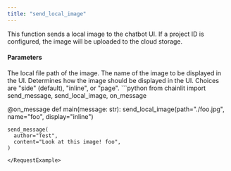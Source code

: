 ```yaml
---
title: "send_local_image"
---
```


This function sends a local image to the chatbot UI. If a project ID is configured, the image will be uploaded to the cloud storage.

#### Parameters

<ParamField path="path" type="str">
  The local file path of the image.
</ParamField>

<ParamField path="name" type="str">
  The name of the image to be displayed in the UI.
</ParamField>

<ParamField path="display" type="DocumentDisplay" optional>
  Determines how the image should be displayed in the UI. Choices are "side" (default), "inline", or "page".
</ParamField>

<RequestExample>
```python
from chainlit import send_message, send_local_image, on_message

@on_message
def main(message: str):
    send_local_image(path="./foo.jpg", name="foo", display="inline")

    send_message(
      author="Test",
      content="Look at this image! foo",
    )
```
</RequestExample>
